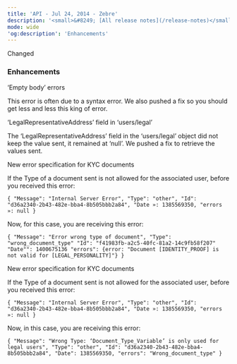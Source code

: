 ```yaml
---
title: 'API - Jul 24, 2014 - Zebre'  
description: '<small>&#8249; [All release notes](/release-notes)</small>'  
mode: wide  
'og:description': 'Enhancements'  
---
```

  
  <div class="pill pill-orange">Changed</div> 
  
### Enhancements  

‘Empty body’ errors  

This error is often due to a syntax error. We also pushed a fix so you should get less and less this king of error.  

‘LegalRepresentativeAddress’ field in ‘users/legal’  

The ‘LegalRepresentativeAddress’ field in the ‘users/legal’ object did not keep the value sent, it remained at ‘null’. We pushed a fix to retrieve the values sent.  

New error specification for KYC documents  

If the Type of a document sent is not allowed for the associated user, before you received this error:  

`{ "Message": "Internal Server Error", "Type": "other", "Id": "d36a2340-2b43-482e-bba4-8b505bbb2a84", "Date »: 1385569350, "errors »: null }`  

Now, for this case, you are receiving this error:  

`{ "Message": "Error wrong type of document", "Type": "wrong_document_type" "Id": "f41983fb-a2c5-40fc-81a2-14c9fb58f207" "Date"": 1400675136 "errors": {error: "Document [IDENTITY_PROOF] is not valid for [LEGAL_PERSONALITY]"} }`  

New error specification for KYC documents  

If the Type of a document sent is not allowed for the associated user, before you received this error:  

`{ "Message": "Internal Server Error", "Type": "other", "Id": "d36a2340-2b43-482e-bba4-8b505bbb2a84", "Date »: 1385569350, "errors »: null }`  

Now, in this case, you are receiving this error:  

`{ "Message": "Wrong Type: ‘Document_Type_Variable’ is only used for legal users", "Type": "other", "Id": "d36a2340-2b43-482e-bba4-8b505bbb2a84", "Date": 1385569350, "errors": "Wrong_document_type" }`